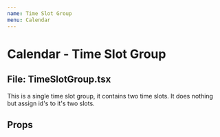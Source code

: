 ```yaml
---
name: Time Slot Group
menu: Calendar
---
```



# Calendar - Time Slot Group

## File: TimeSlotGroup.tsx

This is a single time slot group, it contains two time slots. It does nothing but assign id's to it's two slots.

## Props

<Props of={TimeSlotGroup} />

